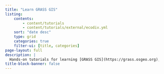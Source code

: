 ```yaml
---
title: "Learn GRASS GIS"
listing:
    contents: 
        - content/tutorials    
        - content/tutorials/external/ecodiv.yml
    sort: "date desc"
    type: grid
    categories: true
    filter-ui: [title, categories]
page-layout: full
description: |
  Hands-on tutorials for learning [GRASS GIS](https://grass.osgeo.org), an open source computational engine for geospatial processing and analysis.
title-block-banner: false
---
```

